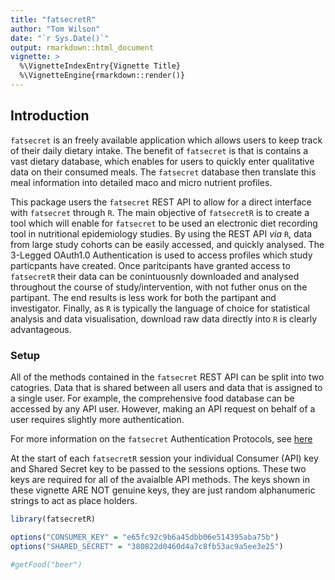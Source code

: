 ```yaml
---
title: "fatsecretR"
author: "Tom Wilson"
date: "`r Sys.Date()`"
output: rmarkdown::html_document
vignette: >
  %\VignetteIndexEntry{Vignette Title}
  %\VignetteEngine{rmarkdown::render()}
---
```

## Introduction

`fatsecret` is an freely available application which allows users to keep track of their daily dietary intake. The benefit of `fatsecret` is that is contains a vast dietary database, which enables for users to quickly enter qualitative data on their consumed meals. The `fatsecret` database then translate this meal information into detailed maco and micro nutrient profiles.

This package users the `fatsecret` REST API to allow for a direct interface with `fatsecret` through `R`.  The main objective of `fatsecretR` is to create a tool which will enable for `fatsecret` to be used an electronic diet recording tool in nutritional epidemiology studies. By using the REST API _via_ `R`, data from large study cohorts can be easily accessed, and quickly analysed. The 3-Legged OAuth1.0 Authentication is used to access profiles which study particpants have created. Once paritcipants have granted access to `fatsecretR` their data can be conintuousnly downloaded and analysed throughout the course of study/intervention, with not futher onus on the partipant. The end results is less work for both the partipant and investigator. Finally, as `R` is typically the language of choice for statistical analysis and data visualisation, download raw data directly into `R` is clearly advantageous. 

### Setup

All of the methods contained in the `fatsecret` REST API can be split into two catogries.  Data that is shared between all users and data that is assigned to a single user. For example, the comprehensive food database can be accessed by any API user. However, making an API request on behalf of a user requires slightly more authentication. 

For more information on the `fatsecret` Authentication Protocols, see [here](https://platform.fatsecret.com/api/Default.aspx?screen=rapiauth)





At the start of each `fatsecretR` session your individual Consumer (API) key and Shared Secret key to be passed to the sessions options. These two keys are required for all of the avaialble API methods. The keys shown in these vignette ARE NOT genuine keys, they are just random alphanumeric strings to act as place holders. 


```r
library(fatsecretR)

options("CONSUMER_KEY" = "e65fc92c9b6a45dbb06e514395aba75b")
options("SHARED_SECRET" = "380822d0460d4a7c8fb53ac9a5ee3e25")
```



```r
#getFood("beer")
```
